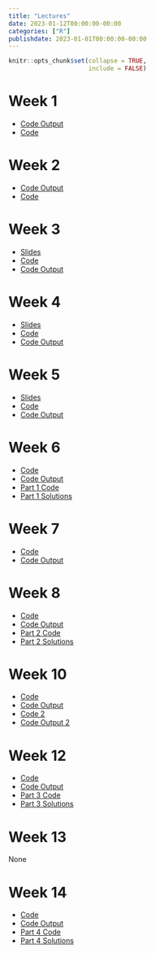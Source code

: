 ```yaml
---
title: "Lectures"
date: 2023-01-12T00:00:00-00:00
categories: ["R"]
publishdate: 2023-01-01T00:00:00-00:00
---
```


```r
knitr::opts_chunk$set(collapse = TRUE,
                      include = FALSE)
```

# Week 1

- [Code Output](/lectures/week_1.html)
- [Code](/lectures/week_1.Rmd)

# Week 2

- [Code Output](/lectures/week_2.html)
- [Code](/lectures/week_2.Rmd)

# Week 3

- [Slides](https://docs.google.com/presentation/d/1BsgLD78mG1i6DVbBU09qRPSC2CEmCuFp42e594lyoR8/edit?usp=sharing)
- [Code](/lectures/week_3.Rmd)
- [Code Output](/lectures/week_3.html)

# Week 4

- [Slides](https://docs.google.com/presentation/d/16lLXLg_2G5H9G8cb4YM4XXmTPXNCpK6EvkXfvTZFdoM/edit?usp=sharing)
- [Code](/lectures/week_4.Rmd)
- [Code Output](/lectures/week_4.html)

# Week 5

- [Slides](https://docs.google.com/presentation/d/1j7S7FDCjgT0UrdzSdFeXVYBo93E6YaBGIcv2UwY1Vi0/edit?usp=sharing)
- [Code](/lectures/week_5.Rmd)
- [Code Output](/lectures/week_5.html)

# Week 6

- [Code](/lectures/week_6.Rmd)
- [Code Output](/lectures/week_6.html)
- [Part 1 Code](/solutions/part_1.Rmd)
- [Part 1 Solutions](/solutions/part_1.html)

# Week 7

- [Code](/lectures/week_7.Rmd)
- [Code Output](/lectures/week_7.html)

# Week 8

- [Code](/lectures/week_8.Rmd)
- [Code Output](/lectures/week_8.html)
- [Part 2 Code](/solutions/part_2.Rmd)
- [Part 2 Solutions](/solutions/part_2.html)

# Week 10

- [Code](/lectures/week_10.Rmd)
- [Code Output](/lectures/week_10.html)
- [Code 2](/lectures/week_10_part2.Rmd)
- [Code Output 2](/lectures/week_10_part2.html)

# Week 12

- [Code](/lectures/week_12.Rmd)
- [Code Output](/lectures/week_12.html)
- [Part 3 Code](/solutions/part_3.Rmd)
- [Part 3 Solutions](/solutions/part_3.html)

# Week 13

None

# Week 14

- [Code](/lectures/week_14.Rmd)
- [Code Output](/lectures/week_14.html)
- [Part 4 Code](/solutions/part_4.Rmd)
- [Part 4 Solutions](/solutions/part_4.html)

